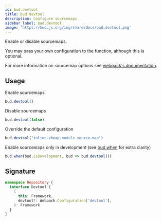 ```yaml
---
id: bud.devtool
title: bud.devtool
description: Configure sourcemaps.
sidebar_label: bud.devtool
image: 'https://bud.js.org/img/share/docs/bud.devtool.png'
---
```


Enable or disable sourcemaps.

You may pass your own configuration to the function, although this is optional.

For more information on sourcemap options see [webpack's documentation](https://webpack.js.org/configuration/devtool/).

## Usage

Enable sourcemaps

```js title='bud.config.js'
bud.devtool()
```

Disable sourcemaps

```js title='bud.config.js'
bud.devtool(false)
```

Override the default configuration

```js title='bud.config.js'
bud.devtool('inline-cheap-module-source-map')
```

Enable sourcemaps only in development (see [bud.when](bud.when) for extra clarity)

```js title='bud.config.js'
bud.when(bud.isDevelopment, bud => bud.devtool())
```

## Signature

```ts title='@roots/bud-api/types/repository/index.d.ts'
namespace Repository {
  interface Devtool {
    (
      this: Framework,
      devtool?: Webpack.Configuration['devtool'],
    ): Framework
  }
}
```
